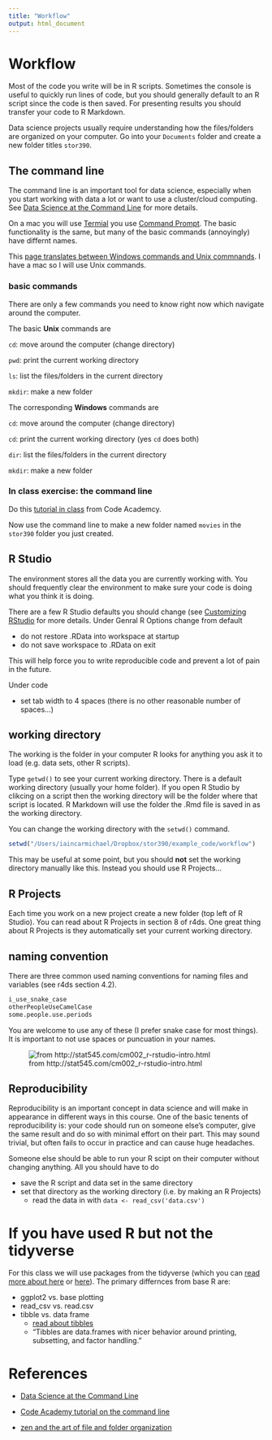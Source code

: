 ```yaml
---
title: "Workflow"
output: html_document
---
```




# Workflow

Most of the code you write will be in R scripts. Sometimes the console is useful to quickly run lines of code, but you should generally default to an R script since the code is then saved. For presenting results you should transfer your code to R Markdown. 

Data science projects usually require understanding how the files/folders are organized on your computer. Go into your `Documents` folder and create a new folder titles `stor390`.

## The command line

The command line is an important tool for data science, especially when you start working with data a lot or want to use a cluster/cloud computing. See [Data Science at the Command Line](http://datascienceatthecommandline.com/) for more details.

On a mac you will use [Termial](https://en.wikipedia.org/wiki/Terminal_(macOS)) you use [Command Prompt](https://www.lifewire.com/command-prompt-2625840). The basic functionality is the same, but many of the basic commands (annoyingly) have differnt names. 

This [page translates between Windows commands and Unix commnands](https://www.lemoda.net/windows/windows2unix/windows2unix.html). I have a mac so I will use Unix commands.

### basic commands

There are only a few commands you need to know right now which navigate around the computer. 

The basic **Unix** commands are

`cd`: move around the computer (change directory)

`pwd`: print the current working directory

`ls`: list the files/folders in the current directory

`mkdir`: make a new folder


The corresponding **Windows** commands are

`cd`: move around the computer (change directory)

`cd`: print the current working directory (yes `cd` does both)

`dir`: list the files/folders in the current directory

`mkdir`: make a new folder

### In class exercise: the command line
Do this [tutorial in class](https://idc9.github.io/stor390/class_exercises/command_line/command_line.html) from Code Academcy.

Now use the command line to make a new folder named `movies` in the `stor390` folder you just created.



## R Studio

The environment stores all the data you are currently working with. You should frequently clear the environment to make sure your code is doing what you think it is doing.

There are a few R Studio defaults you should change (see [Customizing RStudio](https://support.rstudio.com/hc/en-us/articles/200549016-Customizing-RStudio) for more details. Under Genral R Options change from default

- do not restore .RData into workspace at startup
- do not save workspace to .RData on exit

This will help force you to write reproducible code and prevent a lot of pain in the future.


Under code

- set tab width to 4 spaces (there is no other reasonable number of spaces...)

## working directory
The working is the folder in your computer R looks for anything you ask it to load (e.g. data sets, other R scripts). 

Type `getwd()` to see your current working directory. There is a default working directory (usually your home folder). If you open R Studio by clikcing on a script then the working directory will be the folder where that script is located. R Markdown will use the folder the .Rmd file is saved in as the working directory. 

You can change the working directory with the `setwd()` command.

```r
setwd("/Users/iaincarmichael/Dropbox/stor390/example_code/workflow")
```
This may be useful at some point, but you should **not** set the working directory manually like this. Instead you should use R Projects...

## R Projects
Each time you work on a new project create a new folder (top left of R Studio). You can read about R Projects in section 8 of r4ds. One great thing about R Projects is they automatically set your current working directory.

## naming convention
There are three common used naming conventions for naming files and variables (see r4ds section 4.2).

```r
i_use_snake_case
otherPeopleUseCamelCase
some.people.use.periods
```

You are welcome to use any of these (I prefer snake case for most things). It is important to not use spaces or puncuation in your names.


![from http://stat545.com/cm002_r-rstudio-intro.html](file_names.jpg)

## Reproducibility 

Reproducibility is an important concept in data science and will make in appearance in different ways in this course. One of the basic tenents of reproducibility is: your code should run on someone else's computer, give the same result and do so with minimal effort on their part. This may sound trivial, but often fails to occur in practice and can cause huge headaches.

Someone else should be able to run your R scipt on their computer without changing anything. All you should have to do

- save the R script and data set in the same directory
- set that directory as the working directory (i.e. by making an R Projects)
    - read the data in with `data <- read_csv('data.csv')`


# If you have used R but not the tidyverse

For this class we will use packages from the tidyverse (which you can [read more about here](http://tidyverse.org/) or [here](https://blog.rstudio.org/2016/09/15/tidyverse-1-0-0/)). The primary differnces from base R are:

- ggplot2 vs. base plotting
- read_csv vs. read.csv
- tibble vs. data frame
    - [read about tibbles](https://github.com/tidyverse/tibble)
    - "Tibbles are data.frames with nicer behavior around printing, subsetting, and factor handling."



# References

- [Data Science at the Command Line](http://datascienceatthecommandline.com/)

- [Code Academy tutorial on the command line](https://www.codecademy.com/en/courses/learn-the-command-line/lessons/navigation/exercises/your-first-command?action=lesson_resume)

- [zen and the art of file and folder organization](http://www.howtogeek.com/howto/15677/zen-and-the-art-of-file-and-folder-organization/) 
